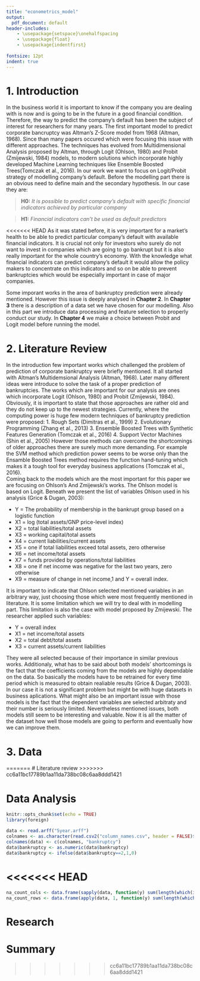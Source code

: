 ```yaml
---
title: "econometrics_model"
output:
  pdf_document: default
header-includes:
    - \usepackage{setspace}\onehalfspacing
    - \usepackage{float}
    - \usepackage{indentfirst}
    
fontsize: 12pt
indent: true 
---
```


# 1. Introduction  

In the business world it is important to know if the company you are dealing with is now and is going to be in the future in a good financial condition. Therefore, the way to predict the company's default has been the subject of interest for researchers for many years. The first important model to predict corporate bancruptcy was Altman's Z-Score model from 1968 (Altman, 1968). Since than many papers occured which were focusing this issue with different approaches. The techniques has evolved from Multidimensional Analysis proposed by Altman, through Logit (Ohlson, 1980) and Probit (Zmijewski, 1984) models, to modern solutions which incorporate highly developed Machine Learning techniques like Ensemble Boosted Trees(Tomczak et al., 2016). In our work we want to focus on Logit/Probit strategy of modelling company's default. Before the modelling part there is an obvious need to define main and the secondary hypothesis. In our case they are:    

> \center __H0:__ *It is possible to predict company's default with specific financial indicators achieved by particular company*

> \center __H1:__ *Financial indicators can't be used as default predictors*  

<<<<<<< HEAD
As it was stated before, it is very important for a market's health to be able to predict particular company's default with available financial indicators. It is crucial not only for investors who surely do not want to invest in companies which are going to go bankrupt but it is also really important for the whole country's economy. With the knowledge what financial indicators can predict company's default it would allow the policy makers to concentrate on this indicators and so on be able to prevent bankruptcies which would be especially important in case of major companies. 

Some imporant works in the area of bankruptcy prediction were already mentioned. However this issue is deeply analysed in __Chapter 2__. In __Chapter 3__ there is a description of a data set we have chosen for our modelling. Also in this part we introduce data processing and feature selection to properly conduct our study. In __Chapter 4__ we make a choice between Probit and Logit model before running the model. 


# 2. Literature Review

In the introduction few important works which challenged the problem of prediction of corporate bankruptcy were briefly mentioned. It all started with Altman's Multidemsional Analysis (Altman, 1968). Later many different ideas were introduce to solve the task of a proper prediction of bankruptcies. The works which are important for our analysis are ones which incorporate Logit (Ohlson, 1980) and Probit (Zmijewski, 1984). Obviously, it is important to state that those approaches are rather old and they do not keep up to the newest strategies. Currently, where the computing power is huge few modern techniques of bankruptcy prediction were proposed: 
1. Rough Sets (Dimitras et al., 1999)
2. Evolutionary Programming (Zhang et al., 2013)
3. Ensemble Boosted Trees with Synthetic Features Generation (Tomczak et al., 2016)
4. Support Vector Machines (Shin et al., 2005)
However those methods can overcome the shortcomings of older approaches there are surely much more demanding. For example the SVM method which prediction power seems to be worse only than the Ensamble Boosted Trees method requires the function hand-tuning which makes it a tough tool for everyday business applications (Tomczak et al., 2016).  
Coming back to the models which are the most important for this paper we are focusing on Ohlson's And Zmijewski's works. The Ohlson model is based on Logit. Beneath we present the list of variables Ohlson used in his analysis (Grice & Dugan, 2003):  
  
* Y = The probability of membership in the bankrupt group based on a logistic function
* X1 = log (total assets/GNP price-level index) 
* X2 = total liabilities/total assets
* X3 = working capital/total assets 
* X4 = current liabilities/current assets
* X5 = one if total liabilities exceed total assets, zero otherwise 
* X6 = net income/total assets 
* X7 = funds provided by operations/total liabilities
* X8 = one if net income was negative for the last two years, zero otherwise
* X9 = measure of change in net income,1 and Y = overall index.

\setlength{\parindent}{0em} It is important to indicate that Ohlson selected mentioned variables in an arbitrary way, just choosing those which were most frequently mentioned in literature. It is some limitation which we will try to deal with in modelling part. This limitation is also the case with model proposed by Zmijewski. The researcher applied such variables: 

* Y = overall index
* X1 = net income/total assets
* X2 = total debt/total assets
* X3 = current assets/current liabilities

\setlength{\parindent}{0em} They were all selected because of their importance in similar previous works. Additionaly, what has to be said about both models' shortcomings is the fact that the coefficients coming from the models are highly dependable on the data. So basically the models have to be retrained for every time period which is measured to obtain realiable results (Grice & Dugan, 2003). In our case it is not a significant problem but might be with huge datasets in business aplications. What might also be an important issue with those models is the fact that the dependent variables are selected arbitraty and their number is seriously limited. Nevertheless mentioned issues, both models still seem to be interesting and valuable. Now it is all the matter of the dataset how well those models are going to perform and eventually how we can improve them. 

# 3. Data 

=======
# Literature review
>>>>>>> cc6a11bc17789b1aa11da738bc08c6aa8ddd1421

# Data Analysis

```r
knitr::opts_chunk$set(echo = TRUE)
library(foreign)
```


```r
data <- read.arff("5year.arff")
colnames <- as.character(read.csv2("column_names.csv", header = FALSE)$V2)
colnames(data) <- c(colnames, "bankruptcy")
data$bankruptcy <- as.numeric(data$bankruptcy)
data$bankruptcy <- ifelse(data$bankruptcy==2,1,0)
```

<<<<<<< HEAD
=======

```r
na_count_cols <- data.frame(sapply(data, function(y) sum(length(which(is.na(y))))))
na_count_rows <- data.frame(apply(data, 1, function(y) sum(length(which(is.na(y))))))
```

# Research


# Summary
>>>>>>> cc6a11bc17789b1aa11da738bc08c6aa8ddd1421
